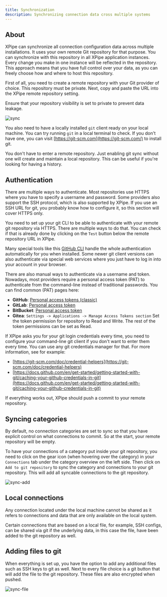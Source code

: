 ```yaml
---
title: Synchronization
description: Synchronizing connection data cross multiple systems
---
```


## About

XPipe can synchronize all connection configuration data across multiple installations. It uses your own remote Git repository for that purpose. You can synchronize with this repository in all XPipe application instances. Every change you make in one instance will be reflected in the repository. This approach means that you have full control over your data, as you can freely choose how and where to host this repository.

First of all, you need to create a remote repository with your Git provider of choice. This repository must be private. Next, copy and paste the URL into the XPipe remote repository setting.

<Callout type="warn">Ensure that your repository visibility is set to private to prevent data leakage.</Callout>

![sync](/sync.png)

You also need to have a locally installed `git` client ready on your local machine. You can try running `git` in a local terminal to check.
If you don't have one, you can visit [https://git-scm.com](https://git-scm.com/) to install git.

<Callout type="info">You don't have to enter a remote repository. Just enabling git sync without one will create and maintain a local repository. This can be useful if you're looking for having a history.</Callout>


## Authentication

There are multiple ways to authenticate. Most repositories use HTTPS where you have to specify a username and password.
Some providers also support the SSH protocol, which is also supported by XPipe.
If you use an SSH URL for git, you probably know how to configure it, so this section will cover HTTPS only.

You need to set up your git CLI to be able to authenticate with your remote git repository via HTTPS. There are multiple ways to do that.
You can check if that is already done by clicking on the `Test` button below the remote repository URL in XPipe.

Many special tools like this [GitHub CLI](https://cli.github.com/) handle the whole authentication automatically for you when installed.
Some newer git client versions can also authenticate via special web services where you just have to log in into your account in your browser.

There are also manual ways to authenticate via a username and token.
Nowadays, most providers require a personal access token (PAT) to authenticate from the command-line instead of traditional passwords.
You can find common (PAT) pages here:
- **GitHub**: [Personal access tokens (classic)](https://github.com/settings/tokens)
- **GitLab**: [Personal access token](https://docs.gitlab.com/ee/user/profile/personal_access_tokens.html)
- **BitBucket**: [Personal access token](https://support.atlassian.com/bitbucket-cloud/docs/access-tokens/)
- **Gitea**: `Settings -> Applications -> Manage Access Tokens section`
Set the token permission for repository to Read and Write. The rest of the token permissions can be set as Read.

If XPipe asks you for your git login credentials every time, you need to configure your command-line git client if you don't want to enter them every time.
You can use any git credentials manager for that.
For more information, see for example:
- [https://git-scm.com/doc/credential-helpers](https://git-scm.com/doc/credential-helpers)
- [https://docs.github.com/en/get-started/getting-started-with-git/caching-your-github-credentials-in-git](https://docs.github.com/en/get-started/getting-started-with-git/caching-your-github-credentials-in-git)

If everything works out, XPipe should push a commit to your remote repository.

## Syncing categories

By default, no connection categories are set to sync so that you have explicit control on what connections to commit.
So at the start, your remote repository will be empty.

To have your connections of a category put inside your git repository,
you need to click on the gear icon (when hovering over the category)
in your `Connections` tab under the category overview on the left side.
Then click on `Add to git repository` to sync the category and connections to your git repository.
This will add all syncable connections to the git repository.

![sync-add](/sync-add.png)

## Local connections

Any connection located under the local machine cannot be shared as it refers to connections and data that are only available on the local system.

Certain connections that are based on a local file, for example, SSH configs, can be shared via git if the underlying data, in this case the file, have been added to the git repository as well.

## Adding files to git

When everything is set up, you have the option to add any additional files such as SSH keys to git as well.
Next to every file choice is a git button that will add the file to the git repository.
These files are also encrypted when pushed.

![sync-file](/sync-file.png)